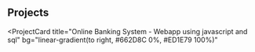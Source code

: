 ## Projects

<ProjectCard
  title="Online Banking System - Webapp using javascript and sql"
  bg="linear-gradient(to right, #662D8C 0%, #ED1E79 100%)"
>  
</ProjectCard>
<ProjectCard
  title="Employee Database Management Using MYSQL "
  bg="linear-gradient(to right, #009245 0%, #FCEE21 100%)"
> 
</ProjectCard>
<ProjectCard
  title="Analyzing 911 calls dataset (Kaggle) using Python libraries"
  bg="linear-gradient(to right, #D4145A 0%, #FBB03B 100%)"
> 
</ProjectCard>
<ProjectCard
  title="Undertook a study and prepared a detailed sectoral report on Telecom Sector"
  bg="linear-gradient(to right, #009245 0%, #FCEE21 100%)"
> 
</ProjectCard>
